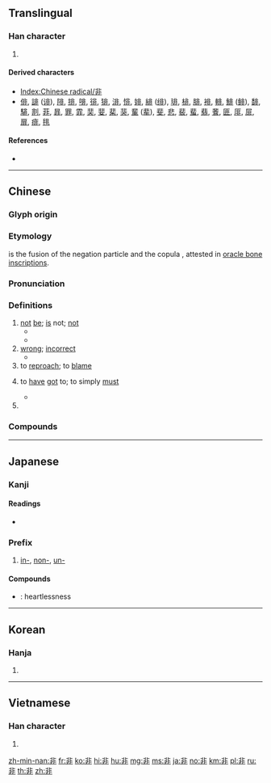 {{character info/new}}
{{also|韭|兆|北}}
==Translingual==
{{stroke order|type=animate}}

===Han character===
{{Han char|rn=175|rad=非|as=00|sn=8|four=11111|canj=LMSY,LMYYY}}
#{{mul-kangxi radical-def}}
====Derived characters====
* [[Index:Chinese radical/非]]
* [[俳]], [[誹]] ([[诽]]), [[陫]], [[排]], [[啡]], [[徘]], [[猅]], [[渄]], [[悱]], [[婔]], [[緋]] ([[绯]]), [[琲]], [[棑]], [[腓]], [[裶]], [[輫]], [[鯡]] ([[鲱]]), [[馡]], [[騑]], [[剕]], [[菲]], [[暃]], [[罪]], [[霏]], [[奜]], [[婓]], [[棐]], [[猆]], [[輩]] ([[辈]]), [[斐]], [[悲]], [[裴]], [[蜚]], [[翡]], [[餥]], [[匪]], [[厞]], [[屝]], [[扉]], [[痱]], [[毴]]

====References====
* {{Han ref|kx=1382.110|dkj=42585|dj=1894.070|hdz=64086.010|uh=975E|ud=38750|bh=AB44|bd=43844}}

----

==Chinese==
{{zh-forms}}

===Glyph origin===
{{Han etyl}}

===Etymology===
{{och-l|非|tr=*pɯj}} is the fusion of the negation particle {{och-l|不|not}} and the copula {{och-l|惟|to be}}, attested in [[oracle bone script|oracle bone inscriptions]].

===Pronunciation===
{{zh-pron
|m=fēi
|c=fei1
|h=pfs=fî
|md=hĭ
|mn=hui
|w=1fi
|mc=y
|oc=y
|cat=adv,a,pref,v
}}

===Definitions===
{{zh-hanzi}}

# [[not]] [[be]]; [[is]] not; [[not]]
#* {{zh-x|非常|unusual}}
#* {{zh-x|非法|illegal}}
# [[wrong]]; [[incorrect]]
#* {{zh-x|是非|right and wrong}}
# to [[reproach]]; to [[blame]]
# {{lb|zh|colloquial}} {{n-g|Used to insist on something.}} to [[have]] [[got]] to; to simply [[must]]
#* {{zh-x|不行，我 非 得{děi} 走。|No, I must go.}}
# {{zh-abbrev|非洲|[[Africa]]}}

===Compounds===
{{zh-der|非常|非洲:Africa|一表非俗|一表非凡|並非|人事全非|人我是非|人非人|人非木石|人非物換|今是昨非|今非昔比|以古非今|似懂非懂|似是而非|分辨是非|北非|北非諜影|南非|口是心非|向非|吠非其主|啼笑皆非|固非|塔非亞酒|大是大非|大言非夸|好丹非素|姦非|孟非斯|學非所用|安非他命|尋事生非|尋是尋非|引人非議|得意非凡|心謗腹非|情非得已|想入非非|惹事招非|惹事生非|惹是招非|惹是生非|所嫁非人|所託非人|才非玉潤|扭是為非|扯是搬非|拒諫飾非|招是惹非|招是攬非|挑撥是非|掠是搬非|掩罪飾非|搬弄是非|搬是造非|撥弄是非|文過遂非|文過飾非|斷非|明辨是非|昨非今是|是古非今|是是非非|是非|是非不分|是非之地|是非之心|是非人我|是非分明|是非善惡|是非堆|是非得失|是非曲直|是非題|是非顛倒|是非黑白|未可厚非|本非|東非|橫禍非災|止暴禁非|死於非命|泥古非今|混淆是非|為非作歹|無事生非|無可厚非|無可非議|無是無非|無非|物是人非|狗吠非主|獄貨非寶|生非作歹|用非其人|用非所學|痛悔前非|痛改前非|痛滌前非|積非成是|答非所問|絕非|習非|習非勝是|習非成是|胡作非為|苟非|若非|莫非|蘧瑗知非|西非|說是談非|論列是非|護過飾非|豈非|貌是情非|貧非病|赤道非洲|身價非凡|身非木石|農轉非|迥非|錯非|閑是閑非|除非|非一|非七真|非人|非人不傳|非他|非但|非俗|非冀|非凡|非凡氣魄|非分|非同兒戲|非同容易|非同尋常|非同小可|非命|非塑性|非子|非定命論|非導體|非常上訴|非常之事|非常之人|非常之功|非常審判|非常時期|非常總統|非徒|非得|非惟|非意|非意相干|非愚則誣|非我|非戰公約|非才|非據|非攻|非昔是今|非時|非時之物|非書資料|非有先生|非望|非核武區|非正式|非死即傷|非毀|非比尋常|非池中物|非法|非法勾當|非法性|非法行事|非法行為|非洲綠猴|非洲菊|非洲菫|非洲象|非洲鼓|非淺|非災|非無|非熊|非熊賣屠|非熊非羆|非特|非獨|非理就終|非生物界|非異人任|非病原菌|非發光體|非禮|非笑|非細|非羆|非聖|非肥皂|非草書|非親非故|非言|非計|非訟事件|非語|非論|非議|非賣品|非軍事區|非金屬|非鐵金屬|非難|非非|非非想|非類|非類相從|非驢非馬|非鴉非鳳|面目全非|韓非|韓非子|頌古非今|頓悟前非|顛倒是非|飾非|飾非拒諫|飾非文過|飾非遂過|齊大非偶|齊大非耦}}

----

==Japanese==

===Kanji===
{{ja-kanji|grade=5|rs=非00}}

====Readings====
* {{ja-readings|on=[[ひ]] (hi)|kun=[[それる]] (soreru), [[あらず]] (arazu)}}

===Prefix===
{{ja-pos|prefix|ひ}}

# [[in-]], [[non-]], [[un-]]

====Compounds====
* {{ja-r|非情|ひじょう}}: heartlessness

----

==Korean==

===Hanja===
{{ko-hanja|hangeul=비|eumhun=|mr=pi|y=pi}}

# {{defn|lang=ko|sort=非00}}

----

==Vietnamese==

===Han character===
{{vi-hantu|[[phi]]|rs=非00}}

# {{defn|lang=vi|sort=非00}}

[[Category:CJKV radicals| ]]

[[zh-min-nan:非]]
[[fr:非]]
[[ko:非]]
[[hi:非]]
[[hu:非]]
[[mg:非]]
[[ms:非]]
[[ja:非]]
[[no:非]]
[[km:非]]
[[pl:非]]
[[ru:非]]
[[th:非]]
[[zh:非]]